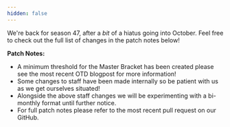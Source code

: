 ```yaml
---
hidden: false
---
```


We're back for season 47, after a *bit* of a hiatus going into October.
Feel free to check out the full list of changes in the patch notes below!

**Patch Notes:**

- A minimum threshold for the Master Bracket has been created please see the most recent OTD blogpost for more information!
- Some changes to staff have been made internally so be patient with us as we get ourselves situated!
- Alongside the above staff changes we will be experimenting with a bi-monthly format until further notice.
- For full patch notes please refer to the most recent pull request on our GitHub.